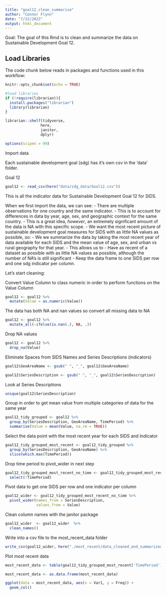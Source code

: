 ```yaml
---
title: "goal12_clean_summarise"
author: "Connor Flynn"
date: "7/22/2022"
output: html_document
---
```


Goal: The goal of this Rmd is to clean and summarize the data on Sustainable Development Goal 12.


## Load Libraries

The code chunk below reads in packages and functions used in this workflow:

```r
knitr::opts_chunk$set(echo = TRUE)

#load libraries
if (!require(librarian)){
  install.packages("librarian")
  library(librarian)
}

librarian::shelf(tidyverse,
                here,
                janitor,
                dplyr)

options(scipen = 99)
```


Import data

Each sustainable development goal (sdg) has it's own csv in the 'data' folder. 

Goal 12
```r
goal12 <- read_csv(here("data/sdg_data/Goal12.csv"))

```


This is all the indicator data for Sustainable Development Goal 12 for SIDS.

When we first import the data, we can see:
  - There are multiple observations for one country and the same indicator. 
      - This is to account for differences in data by year, age, sex, and geographic context for the same country.
      - This is a great idea, *however*, an extremely significant amount of the data is NA with this specific scope. 
  - We want the most recent picture of sustainable development goal measures for SIDS with as little NA values as possible, so:
      - We we summarize the data by taking the most recent year of data available for each SIDS and the mean value of age, sex, and urban vs rural geography for that year. 
      - This allows us to
        - Have as recent of a dataset as possible with as little NA values as possible, although the number of NA's is still significant
        - Keep the data frame to one SIDS per row and one sdg indicator per column.
      
Let's start cleaning:




Convert Value Column to class numeric in order to perform functions on the Value Column
```r
goal12 <- goal12 %>% 
  mutate(Value = as.numeric(Value))
```


The data has both NA and nan values so convert all missing data to NA

```r
goal12 <- goal12 %>% 
  mutate_all(~ifelse(is.nan(.), NA, .))

```


Drop NA values
```r
goal12 <- goal12 %>% 
  drop_na(Value)
```



Eliminate Spaces from SIDS Names and Series Descriptions (indicators)
```r
goal12$GeoAreaName <- gsub(" ", "_", goal12$GeoAreaName)

goal12$SeriesDescription <- gsub(" ", "_", goal12$SeriesDescription)
```


Look at Series Descriptions
```r
unique(goal12$SeriesDescription)
```



Group in order to get mean value from multiple categories of data for the same year
```r

goal12_tidy_grouped <- goal12 %>% 
  group_by(SeriesDescription, GeoAreaName, TimePeriod) %>% 
  summarise(Value = mean(Value, na.rm = TRUE))
```


Select the data point with the most recent year for each SIDS and Indicator
```r
goal12_tidy_grouped_most_recent <- goal12_tidy_grouped %>% 
  group_by(SeriesDescription, GeoAreaName) %>% 
  slice(which.max(TimePeriod))
```

Drop time period to pivot_wider in next step
```r
goal12_tidy_grouped_most_recent_no_time <- goal12_tidy_grouped_most_recent %>% 
  select(!TimePeriod)
```

Pivot data to get one SIDS per row and one indicator per column
```r
goal12_wider <- goal12_tidy_grouped_most_recent_no_time %>% 
  pivot_wider(names_from = SeriesDescription,
              values_from = Value)
```


Clean column names with the janitor package
```r
goal12_wider  <- goal12_wider  %>% 
  clean_names()

```

Write into a csv file to the most_recent_data folder

```r
write_csv(goal12_wider, here("./most_recent/data_cleaned_and_summarized/goal12_most_recent.csv"))
```


Plot most recent data 

```r
most_recent_data <- table(goal12_tidy_grouped_most_recent['TimePeriod'])

most_recent_data <- as.data.frame(most_recent_data)
```


```r
ggplot(data = most_recent_data, aes(x = Var1, y = Freq)) +
  geom_col()
```